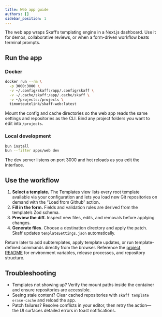 ```yaml
---
title: Web app guide
authors: []
sidebar_position: 1
---
```


The web app wraps Skaff’s templating engine in a Next.js dashboard. Use it for demos, collaborative reviews, or when a form-driven workflow beats terminal prompts.

## Run the app

### Docker

```bash
docker run --rm \
  -p 3000:3000 \
  -v ~/.config/skaff:/app/.config/skaff \
  -v ~/.cache/skaff:/app/.cache/skaff \
  -v ~/projects:/projects \
  timonteutelink/skaff-web:latest
```

Mount the config and cache directories so the web app reads the same settings and repositories as the CLI. Bind any project folders you want to edit into `/projects`.

### Local development

```bash
bun install
bun --filter apps/web dev
```

The dev server listens on port 3000 and hot reloads as you edit the interface.

## Use the workflow

1. **Select a template.** The Templates view lists every root template available via your configuration and lets you load new Git repositories on demand with the “Load from Github” action.
2. **Fill in the form.** Fields and validation rules are derived from the template’s Zod schema.
3. **Preview the diff.** Inspect new files, edits, and removals before applying changes.
4. **Generate files.** Choose a destination directory and apply the patch. Skaff updates `templateSettings.json` automatically.

Return later to add subtemplates, apply template updates, or run template-defined commands directly from the browser. Reference the [project README](https://github.com/timonteutelink/skaff#readme) for environment variables, release processes, and repository structure.

## Troubleshooting

- Templates not showing up? Verify the mount paths inside the container and ensure repositories are accessible.
- Seeing stale content? Clear cached repositories with `skaff template erase-cache` and reload the app.
- Patch failures? Resolve conflicts in your editor, then retry the action—the UI surfaces detailed errors in toast notifications.
